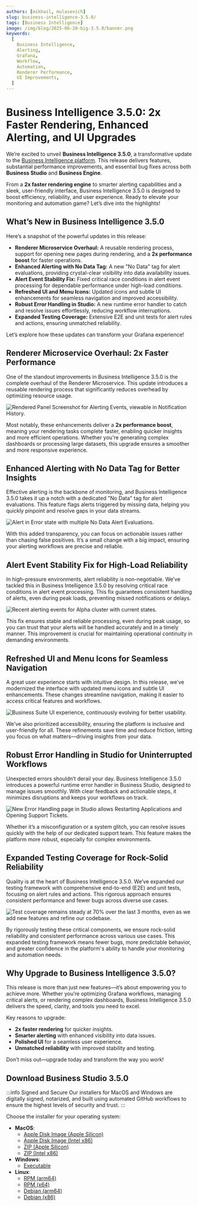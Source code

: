 ```yaml
---
authors: [mikhail, mulasevich]
slug: business-intelligence-3.5.0/
tags: [Business Intelligence]
image: /img/blog/2025-06-20-big-3.5.0/banner.png
keywords:
  [
    Business Intelligence,
    Alerting,
    Grafana,
    Workflow,
    Automation,
    Renderer Performance,
    UI Improvements,
  ]
---
```



# Business Intelligence 3.5.0: 2x Faster Rendering, Enhanced Alerting, and UI Upgrades

We’re excited to unveil **Business Intelligence 3.5.0**, a transformative update to the [Business Intelligence platform](/big/). This release delivers features, substantial performance improvements, and essential bug fixes across both **Business Studio** and **Business Engine**.

From a **2x faster rendering engine** to smarter alerting capabilities and a sleek, user-friendly interface, Business Intelligence 3.5.0 is designed to boost efficiency, reliability, and user experience. Ready to elevate your monitoring and automation game? Let’s dive into the highlights!

## What’s New in Business Intelligence 3.5.0

Here’s a snapshot of the powerful updates in this release:

- **Renderer Microservice Overhaul:** A reusable rendering process, support for opening new pages during rendering, and a **2x performance boost** for faster operations.
- **Enhanced Alerting with No Data Tag:** A new "No Data" tag for alert evaluations, providing crystal-clear visibility into data availability issues.
- **Alert Event Stability Fix:** Fixed critical race conditions in alert event processing for dependable performance under high-load conditions.
- **Refreshed UI and Menu Icons:** Updated icons and subtle UI enhancements for seamless navigation and improved accessibility.
- **Robust Error Handling in Studio:** A new runtime error handler to catch and resolve issues effortlessly, reducing workflow interruptions.
- **Expanded Testing Coverage:** Extensive E2E and unit tests for alert rules and actions, ensuring unmatched reliability.

Let’s explore how these updates can transform your Grafana experience!

## Renderer Microservice Overhaul: 2x Faster Performance

One of the standout improvements in Business Intelligence 3.5.0 is the complete overhaul of the Renderer Microservice. This update introduces a reusable rendering process that significantly reduces overhead by optimizing resource usage.

<Image
  title="Rendered Panel Screenshot for Alerting Events, viewable in Notification History."
  src="/img/blog/2025-06-20-big-3.5.0/image-render.png"
/>

Most notably, these enhancements deliver a **2x performance boost**, meaning your rendering tasks complete faster, enabling quicker insights and more efficient operations. Whether you're generating complex dashboards or processing large datasets, this upgrade ensures a smoother and more responsive experience.

## Enhanced Alerting with No Data Tag for Better Insights

Effective alerting is the backbone of monitoring, and Business Intelligence 3.5.0 takes it up a notch with a dedicated "No Data" tag for alert evaluations. This feature flags alerts triggered by missing data, helping you quickly pinpoint and resolve gaps in your data streams.

<Image
  title="Alert in Error state with multiple No Data Alert Evaluations."
  src="/img/blog/2025-06-20-big-3.5.0/no-data.png"
/>

With this added transparency, you can focus on actionable issues rather than chasing false positives. It’s a small change with a big impact, ensuring your alerting workflows are precise and reliable.

## Alert Event Stability Fix for High-Load Reliability

In high-pressure environments, alert reliability is non-negotiable. We’ve tackled this in Business Intelligence 3.5.0 by resolving critical race conditions in alert event processing. This fix guarantees consistent handling of alerts, even during peak loads, preventing missed notifications or delays.

<Image
  title="Recent alerting events for Alpha cluster with current states."
  src="/img/blog/2025-06-20-big-3.5.0/alpha-cluster.png"
/>

This fix ensures stable and reliable processing, even during peak usage, so you can trust that your alerts will be handled accurately and in a timely manner. This improvement is crucial for maintaining operational continuity in demanding environments.

## Refreshed UI and Menu Icons for Seamless Navigation

A great user experience starts with intuitive design. In this release, we’ve modernized the interface with updated menu icons and subtle UI enhancements. These changes streamline navigation, making it easier to access critical features and workflows.

<Image
  title="Business Suite UI experience, continuously evolving for better usability."
  src="/img/blog/2025-06-20-big-3.5.0/alert-settings.png"
/>

We’ve also prioritized accessibility, ensuring the platform is inclusive and user-friendly for all. These refinements save time and reduce friction, letting you focus on what matters—driving insights from your data.

## Robust Error Handling in Studio for Uninterrupted Workflows

Unexpected errors shouldn’t derail your day. Business Intelligence 3.5.0 introduces a powerful runtime error handler in Business Studio, designed to manage issues smoothly. With clear feedback and actionable steps, it minimizes disruptions and keeps your workflows on track.

<Image
  title="New Error Handling page in Studio allows Restarting Applications and Opening Support Tickets."
  src="/img/blog/2025-06-20-big-3.5.0/error.png"
/>

Whether it’s a misconfiguration or a system glitch, you can resolve issues quickly with the help of our dedicated support team. This feature makes the platform more robust, especially for complex environments.

## Expanded Testing Coverage for Rock-Solid Reliability

Quality is at the heart of Business Intelligence 3.5.0. We’ve expanded our testing framework with comprehensive end-to-end (E2E) and unit tests, focusing on alert rules and actions. This rigorous approach ensures consistent performance and fewer bugs across diverse use cases.

<Image
  title="Test coverage remains steady at 70% over the last 3 months, even as we add new features and refine our codebase."
  src="/img/blog/2025-06-20-big-3.5.0/coverage.png"
/>

By rigorously testing these critical components, we ensure rock-solid reliability and consistent performance across various use cases. This expanded testing framework means fewer bugs, more predictable behavior, and greater confidence in the platform's ability to handle your monitoring and automation needs.

## Why Upgrade to Business Intelligence 3.5.0?

This release is more than just new features—it’s about empowering you to achieve more. Whether you’re optimizing Grafana workflows, managing critical alerts, or rendering complex dashboards, Business Intelligence 3.5.0 delivers the speed, clarity, and tools you need to excel.

Key reasons to upgrade:

- **2x faster rendering** for quicker insights.
- **Smarter alerting** with enhanced visibility into data issues.
- **Polished UI** for a seamless user experience.
- **Unmatched reliability** with improved stability and testing.

Don’t miss out—upgrade today and transform the way you work!

## Download Business Studio 3.5.0

:::info Signed and Secure
Our installers for MacOS and Windows are digitally signed, notarized, and built using automated GitHub workflows to ensure the highest levels of security and trust.
:::

Choose the installer for your operating system:

- **MacOS**:
  - [Apple Disk Image (Apple Silicon)](https://github.com/VolkovLabs/business-intelligence/releases/download/v3.5.0/Business.Studio-3.5.0-arm64.dmg)
  - [Apple Disk Image (Intel x86)](https://github.com/VolkovLabs/business-intelligence/releases/download/v3.5.0/Business.Studio-3.5.0-x64.dmg)
  - [ZIP (Apple Silicon)](https://github.com/VolkovLabs/business-intelligence/releases/download/v3.5.0/Business.Studio-darwin-arm64-3.5.0.zip)
  - [ZIP (Intel x86)](https://github.com/VolkovLabs/business-intelligence/releases/download/v3.5.0/Business.Studio-darwin-x64-3.5.0.zip)
- **Windows**:
  - [Executable](https://github.com/VolkovLabs/business-intelligence/releases/download/v3.5.0/Business.Studio-3.5.0.Setup.exe)
- **Linux**:
  - [RPM (arm64)](https://github.com/VolkovLabs/business-intelligence/releases/download/v3.5.0/business-studio-3.5.0-1.arm64.rpm)
  - [RPM (x64)](https://github.com/VolkovLabs/business-intelligence/releases/download/v3.5.0/business-studio-3.5.0-1.x86_64.rpm)
  - [Debian (arm64)](https://github.com/VolkovLabs/business-intelligence/releases/download/v3.5.0/business-studio_3.5.0_arm64.deb)
  - [Debian (x86)](https://github.com/VolkovLabs/business-intelligence/releases/download/v3.5.0/business-studio_3.5.0_amd64.deb)

<GettingStarted />

<Feedback />
